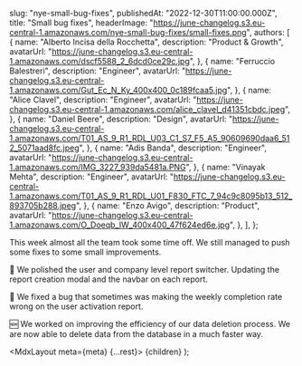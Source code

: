 
  slug: "nye-small-bug-fixes",
  publishedAt: "2022-12-30T11:00:00.000Z",
  title: "Small bug fixes",
  headerImage:
    "https://june-changelog.s3.eu-central-1.amazonaws.com/nye-small-bug-fixes/small-fixes.png",
  authors: [
    {
      name: "Alberto Incisa della Rocchetta",
      description: "Product & Growth",
      avatarUrl:
        "https://june-changelog.s3.eu-central-1.amazonaws.com/dscf5588_2_6dcd0ce29c.jpg",
    },
    {
      name: "Ferruccio Balestreri",
      description: "Engineer",
      avatarUrl:
        "https://june-changelog.s3.eu-central-1.amazonaws.com/Gut_Ec_N_Ky_400x400_0c189fcaa5.jpg",
    },
    {
      name: "Alice Clavel",
      description: "Engineer",
      avatarUrl:
        "https://june-changelog.s3.eu-central-1.amazonaws.com/alice_clavel_d41351cbdc.jpeg",
    },
    {
      name: "Daniel Beere",
      description: "Design",
      avatarUrl:
        "https://june-changelog.s3.eu-central-1.amazonaws.com/T01_AS_9_R1_RDL_U03_C1_S7_F5_A5_90609690daa6_512_5071aad8fc.jpeg",
    },
    {
      name: "Adis Banda",
      description: "Engineer",
      avatarUrl:
        "https://june-changelog.s3.eu-central-1.amazonaws.com/IMG_3227_939da5481a.PNG",
    },
    {
      name: "Vinayak Mehta",
      description: "Engineer",
      avatarUrl:
        "https://june-changelog.s3.eu-central-1.amazonaws.com/T01_AS_9_R1_RDL_U01_F830_FTC_7_94c9c8095b13_512_893705b288.jpeg",
    },
    {
      name: "Enzo Avigo",
      description: "Product",
      avatarUrl:
        "https://june-changelog.s3.eu-central-1.amazonaws.com/O_Doeqb_IW_400x400_47f624ed6e.jpg",
    },
  ],
};

This week almost all the team took some time off. We still managed to push some fixes to some small improvements.

💅 We polished the user and company level report switcher. Updating the report creation modal and the navbar on each report.

🐛 We fixed a bug that sometimes was making the weekly completion rate wrong on the user activation report.

🆕 We worked on improving the efficiency of our data deletion process. We are now able to delete data from the database in a much faster way.

  <MdxLayout meta={meta} {...rest}>
    {children}
  </MdxLayout>
);
